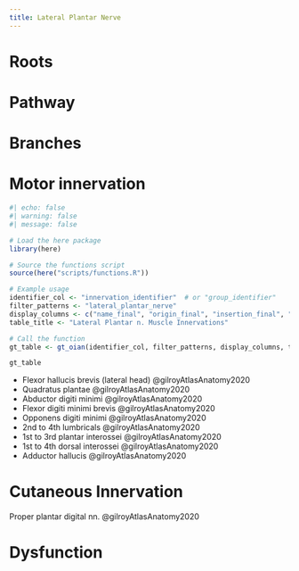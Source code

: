 ```yaml
---
title: Lateral Plantar Nerve
---
```



# Roots

# Pathway

# Branches

# Motor innervation

```r
#| echo: false
#| warning: false
#| message: false

# Load the here package
library(here)

# Source the functions script
source(here("scripts/functions.R"))

# Example usage
identifier_col <- "innervation_identifier"  # or "group_identifier"
filter_patterns <- "lateral_plantar_nerve"
display_columns <- c("name_final", "origin_final", "insertion_final", "innervation_final", "action_final")
table_title <- "Lateral Plantar n. Muscle Innervations"

# Call the function
gt_table <- gt_oian(identifier_col, filter_patterns, display_columns, table_title)

gt_table
```

- Flexor hallucis brevis (lateral head) @gilroyAtlasAnatomy2020 
- Quadratus plantae @gilroyAtlasAnatomy2020 
- Abductor digiti minimi @gilroyAtlasAnatomy2020 
- Flexor digiti minimi brevis @gilroyAtlasAnatomy2020 
- Opponens digiti minimi @gilroyAtlasAnatomy2020 
- 2nd to 4th lumbricals @gilroyAtlasAnatomy2020 
- 1st to 3rd plantar interossei @gilroyAtlasAnatomy2020 
- 1st to 4th dorsal interossei @gilroyAtlasAnatomy2020 
- Adductor hallucis @gilroyAtlasAnatomy2020


# Cutaneous Innervation

Proper plantar digital nn. @gilroyAtlasAnatomy2020

# Dysfunction